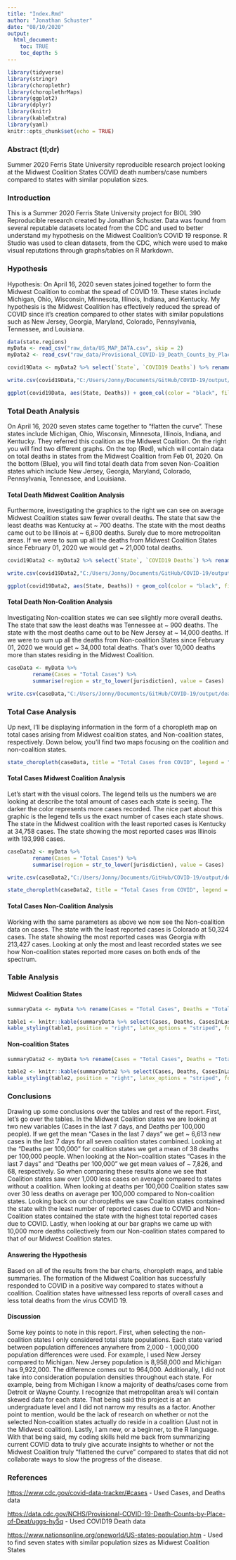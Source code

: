 ```yaml
---
title: "Index.Rmd"
author: "Jonathan Schuster"
date: "08/10/2020"
output: 
  html_document:
    toc: TRUE
    toc_depth: 5  
---
```

 <!-- This initial chunk is loading all of the packages I'll be utilizing for my COVID report. Example, I'll be using the package "choroplethr" to set up choropleth maps as a form of graph. Additionally, above you'll find I modified my YAML code to add a table of contents wit "toc:TRUE" and allowing it to add any header levels up to 5. Throughout this report you'll find some chunk options that formatted my images, and tables. Example, I used "fig.align=center" to center my image on the html document. --> 

```r
library(tidyverse)
library(stringr)
library(choroplethr)
library(choroplethrMaps)
library(ggplot2)
library(dplyr)
library(knitr)
library(kableExtra)
library(yaml)
knitr::opts_chunk$set(echo = TRUE)
```
### Abstract (tl;dr)
Summer 2020 Ferris State University reproducible research project looking at the Midwest Coalition States COVID death numbers/case numbers compared to states with similar population sizes. 
 
### Introduction
This is a Summer 2020 Ferris State University project for BIOL 390 Reproducible research created by Jonathan Schuster. Data was found from several reputable datasets located from the CDC and used to better understand my hypothesis on the Midwest Coalition's COVID 19 response. R Studio was used to clean datasets, from the CDC, which were used to make visual reputations through graphs/tables on R Markdown.

### Hypothesis
Hypothesis: On April 16, 2020 seven states joined together to form the Midwest Coalition to combat the spead of COVID 19. These states include Michigan, Ohio, Wisconsin, Minnesota, Illinois, Indiana, and Kentucky. My hypothesis is the Midwest Coalition has effectively reduced the spread of COVID since it's creation compared to other states with similar populations such as New Jersey, Georgia, Maryland, Colorado, Pennsylvania, Tennessee, and Louisiana.

 <!-- This chunk is uploading all the databases to my Rmd file. Files are from the CDC. I elected to use two different datasets from the CDC and you'll see below the ways I've elected to manipulate the datasets chosen.   -->
```r
data(state.regions)
myData <- read_csv("raw_data/US_MAP_DATA.csv", skip = 2)
myData2 <- read_csv("raw_data/Provisional_COVID-19_Death_Counts_by_Place_of_Death_and_State.csv")

```

 <!-- Manipulating data from myData2 from the CDC to show total deaths due to COVID in Midwest Coalition States. I'm selecting 2 columns that help answer my hypothesis, State and COVID19 Deaths, and renaming COVID19 Deaths to a simpler name "Deaths". After renaming, I'm filtering my data to the Midwest coalition states I've selected for my report. Next, I use group_by() function to change my multiple entries of each state into one entry for each state. I use the summarize function to add all the values of Deaths into one number. Lastly, I'm running a function to remove any NA's that exist in my dataset. You'll notice I'm saving this data into a new folder "output" after I've manipulated it. --> 

```r

covid19Data <- myData2 %>% select(`State`, `COVID19 Deaths`) %>% rename(Deaths = `COVID19 Deaths`) %>% group_by(State) %>% filter(State %in% c("Michigan", "Ohio", "Wisconsin", "Minnesota", "Illinois", "Indiana", "Kentucky") & !is.na(`Deaths`)) %>% group_by(State) %>% summarize(Deaths = sum(Deaths))

write.csv(covid19Data,"C:/Users/Jonny/Documents/GitHub/COVID-19/output/Dth_by_state_midwest_coalition_data2.csv", row.names = FALSE)
```

 <!-- Preparing to create a bar plot of death data due to COVID for Midwest Coalition States. I used the States as my x-axis and my total deaths on my y-axis. Geom_col() is telling my ggplot to make a bar graph. Lastly, you'll notice the labs() function and that is to give my graph labels and a title. --> 

```r

ggplot(covid19Data, aes(State, Deaths)) + geom_col(color = "black", fill = "indianred2") + theme(axis.text.x = element_text(angle = 90, hjust = 1)) + labs(title = "Midwest Coalition States COVID deaths as of Feb-01-2020", x = "State", y = "Deaths") + scale_y_continuous(labels = scales::number_format()) + coord_flip()

```


### Total Death Analysis

On April 16, 2020 seven states came together to "flatten the curve". These states include Michigan, Ohio, Wisconsin, Minnesota, Illinois, Indiana, and Kentucky. They referred this coalition as the Midwest Coalition. On the right you will find two different graphs. On the top (Red), which will contain data on total deaths in states from the Midwest Coalition from Feb 01, 2020. On the bottom (Blue), you will find total death data from seven Non-Coalition states which include New Jersey, Georgia, Maryland, Colorado, Pennsylvania, Tennessee, and Louisiana. 



#### Total Death Midwest Coalition Analysis 

Furthermore, investigating the graphics to the right we can see on average Midwest Coalition states saw fewer overall deaths. The state that saw the least deaths was Kentucky at ~ 700 deaths. The state with the most deaths came out to be Illinois at ~ 6,800 deaths. Surely due to more metropolitan areas. If we were to sum up all the deaths from Midwest Coalition States since February 01, 2020 we would get ~ 21,000 total deaths. 

 <!-- Manipulating data from myData2 from the CDC to show total deaths due to COVID in similar population States. I'm selecting 2 columns that help answer my hypothesis, State and COVID19 Deaths, and renaming COVID19 Deaths to a simpler name "Deaths". After renaming, I'm filtering my data to the similar population states I've selected for my report. Next, I use group_by() function to change my multiple entries of each state into one entry for each state. I use the summarize function to add all the values of Deaths into one number. Lastly, I'm running a function to remove any NA's that exist in my dataset. You'll notice I'm saving this data into a new folder "output" after I've manipulated it. --> 

```r

covid19Data2 <- myData2 %>% select(`State`, `COVID19 Deaths`) %>% rename(Deaths = `COVID19 Deaths`) %>% filter(State %in% c("New Jersey", "Georgia", "Maryland", "Colorado", "Pennsylvania", "Tennessee", "Louisiana") & !is.na(`Deaths`)) %>% group_by(State) %>% summarize(Deaths = sum(Deaths))

write.csv(covid19Data2,"C:/Users/Jonny/Documents/GitHub/COVID-19/output/Dth_by_state_similar_pop_data2.csv", row.names = FALSE)
```

<!-- Preparing to create a bar plot of death data due to COVID for Similar Population States. I used the States as my x-axis and my total deaths on my y-axis. Geom_col() is telling my ggplot to make a bar graph. Lastly, you'll notice the labs() function and that is to give my graph labels and a title. Very similar to my midwest coalition code. --> 

```r

ggplot(covid19Data2, aes(State, Deaths)) + geom_col(color = "black", fill = "lightblue") + theme(axis.text.x = element_text(angle = 90, hjust = 1)) + labs(title = "Non-coalition States COVID deaths as of Feb-01-2020", x = "State", y = "Deaths") + scale_y_continuous(labels = scales::number_format()) + coord_flip()

```

#### Total Death Non-Coalition Analysis

Investigating Non-coalition states we can see slightly more overall deaths. The state that saw the least deaths was Tennessee at ~ 900 deaths. The state with the most deaths came out to be New Jersey at ~ 14,000 deaths. If we were to sum up all the deaths from Non-coalition States since February 01, 2020 we would get ~ 34,000 total deaths. That's over 10,000 deaths more than states residing in the Midwest Coalition.


 <!-- In this chunk I am manipulating a data set into Midwest Coalition states and making a choropleth representation. I'm renaming "Total Cases" to "Cases" for simplicity in writing my code. I've filtered my data set into my 7 coalition states and changed the case to lower case with the str_to_lower function on jurisdiction. Lastly, I'm saving this csv into output folder now that I've manipulated the raw data. --> 

```r

caseData <- myData %>% 
        rename(Cases = "Total Cases") %>%
        summarise(region = str_to_lower(jurisdiction), value = Cases) 

write.csv(caseData,"C:/Users/Jonny/Documents/GitHub/COVID-19/output/deaths_by_state_midwest_coalition.csv", row.names = FALSE)

```




### Total Case Analysis 

Up next, I'll be displaying information in the form of a choropleth map on total cases arising from Midwest coalition states, and Non-coalition states, respectively. Down below, you'll find two maps focusing on the coalition and non-coalition states.  

 <!-- In this chunk I'm taking my manipulated data and making my choropleth map for Midwest coalition states. I've given the graph a nice title and labeled my legend "Deaths" to give viewers a way to decipher my image. --> 

```r

state_choropleth(caseData, title = "Total Cases from COVID", legend = "Cases", zoom = c("michigan", "ohio", "wisconsin", "minnesota", "illinois", "indiana", "kentucky"))

```

#### Total Cases Midwest Coalition Analysis

Let's start with the visual colors. The legend tells us the numbers we are looking at describe the total amount of cases each state is seeing. The darker the color represents more cases recorded. The nice part about this graphic is the legend tells us the exact number of cases each state shows. The state in the Midwest coalition with the least reported cases is Kentucky at 34,758 cases. The state showing the most reported cases was Illinois with 193,998 cases. 

 <!-- In this chunk I am manipulating a data set into comparison states and making a choropleth representation. I'm renaming "Total Cases" to "Cases" for simplicity in writing my code just like with my Midwest states. I've filtered my data set into my 7 similar pop states and changed the case to lower case with the str_to_lower function on jurisdiction. Lastly, I'm saving this csv into my output folder now that I've manipulated the raw data. --> 

```r

caseData2 <- myData %>% 
        rename(Cases = "Total Cases") %>%
        summarise(region = str_to_lower(jurisdiction), value = Cases)

write.csv(caseData2,"C:/Users/Jonny/Documents/GitHub/COVID-19/output/deaths_by_state_similar_pop.csv", row.names = FALSE)

```

 <!-- In this chunk I'm taking my manipulated data and making my choropleth map for my selected comparison states. I've given the graph a nice title and labeled my legend "Deaths" to give viewers a way to decipher my image. --> 

```r

state_choropleth(caseData2, title = "Total Cases from COVID", legend = "Cases", zoom = c("new jersey", "georgia", "maryland", "colorado", "pennsylvania", "tennessee", "louisiana"))

```
 
#### Total Cases Non-Coalition Analysis

Working with the same parameters as above we now see the Non-coalition data on cases. The state with the least reported cases is Colorado at 50,324 cases. The state showing the most reported cases was Georgia with 213,427 cases. Looking at only the most and least recorded states we see how Non-coalition states reported more cases on both ends of the spectrum. 

### Table Analysis

#### Midwest Coalition States
 
 <!-- In this chunk I'm attempting to summarize the data to get an idea about the mean deaths for the Midwest coalition states. Additionally, I'm renaming several columns with dplyr function rename(). After renaming, I elect to filter my results to my chosen 7 states. After filtering, I'm grouping my results by jurisdiction or the 7 states. After tidying up my results I shoot over to kable to create my table. Here I'm selecting the columns I want to present with the select() function. After, I'm adding a table caption and some other neat features like text size. --> 

```r

summaryData <- myData %>% rename(Cases = "Total Cases", Deaths = "Total Death", Deaths_per_100k = "Death_100k") %>% filter(jurisdiction %in% c("Michigan", "Ohio", "Wisconsin", "Minnesota", "Illinois", "Indiana", "Kentucky")) %>% group_by(jurisdiction)

table1 <- knitr::kable(summaryData %>% select(Cases, Deaths, CasesInLast7Days, Deaths_per_100k),caption = "Table 1: Summary of number of cases/deaths and cases in the last 7 dats for Midwest Coalition States")
kable_styling(table1, position = "right", latex_options = "striped", font_size = 14)
```

#### Non-coalition States


 <!-- In this chunk I'm attempting to summarize the data to get an idea about the mean deaths for the states I've selected to pair against the Midwest coalition states. Additionally, I'm renaming several columns with dplyr function rename(). After renaming, I elect to filter my results to my chosen 7 states. After filtering, I'm grouping my results by jurisdiction or the 7 states. After tidying up my results I shoot over to kable to create my table. Here I'm selecting the columns I want to present with the select() function. After, I'm adding a table caption and some other neat features like text size. --> 

```r

summaryData2 <- myData %>% rename(Cases = "Total Cases", Deaths = "Total Death", Deaths_per_100k = "Death_100k") %>% filter(jurisdiction %in% c("New Jersey", "Georgia", "Maryland", "Colorado", "Pennsylvania", "Tennessee", "Louisiana")) %>% group_by(jurisdiction)

table2 <- knitr::kable(summaryData2 %>% select(Cases, Deaths, CasesInLast7Days, Deaths_per_100k), caption = "Table 2: Summary of number of cases/deaths and cases in the last 7 days for Non-coalition States")
kable_styling(table2, position = "right", latex_options = "striped", font_size = 14)
```

### Conclusions

Drawing up some conclusions over the tables and rest of the report. First, let's go over the tables. In the Midwest Coalition states we are looking at two new variables (Cases in the last 7 days, and Deaths per 100,000 people). If we get the mean "Cases in the last 7 days" we get ~ 6,613 new cases in the last 7 days for all seven coalition states combined. Looking at the "Deaths per 100,000" for coalition states we get a mean of 38 deaths per 100,000 people. When looking at the Non-coalition states "Cases in the last 7 days" and "Deaths per 100,000" we get mean values of ~ 7,826, and 68, respectively. So when comparing these results alone we see that Coalition states saw over 1,000 less cases on average compared to states without a coalition. When looking at deaths per 100,000 Coalition states saw over 30 less deaths on average per 100,000 compared to Non-coalition states. Looking back on our choropleths we saw Coalition states contained the state with the least number of reported cases due to COVID and Non-Coalition states contained the state with the highest total reported cases due to COVID. Lastly, when looking at our bar graphs we came up with 10,000 more deaths collectively from our Non-coalition states compared to that of our Midwest Coalition states. 

#### Answering the Hypothesis

Based on all of the results from the bar charts, choropleth maps, and table summaries. The formation of the Midwest Coalition has successfully responded to COVID in a positive way compared to states without a coalition. Coalition states have witnessed less reports of overall cases and less total deaths from the virus COVID 19. 

#### Discussion

Some key points to note in this report. First, when selecting the non-coalition states I only considered total state populations. Each state varied between population differences anywhere from 2,000 - 1,000,000 population differences were used. For example, I used New Jersey compared to Michigan. New Jersey population is 8,958,000 and Michigan has 9,922,000. The difference comes out to 964,000. Additionally, I did not take into consideration population densities throughout each state. For example, being from Michigan I know a majority of deaths/cases come from Detroit or Wayne County. I recognize that metropolitan area's will contain skewed data for each state. That being said this project is at an undergraduate level and I did not narrow my results as a factor. Another point to mention, would be the lack of research on whether or not the selected Non-coalition states actually do reside in a coalition (Just not in the Midwest coalition). Lastly, I am new, or a beginner, to the R language. With that being said, my coding skills held me back from summarizing current COVID data to truly give accurate insights to whether or not the Midwest Coalition truly "flattened the curve" compared to states that did not collaborate ways to slow the progress of the disease.  

### References

[https://www.cdc.gov/covid-data-tracker/#cases](https://www.cdc.gov/covid-data-tracker/#cases) - Used Cases, and Deaths data

[https://data.cdc.gov/NCHS/Provisional-COVID-19-Death-Counts-by-Place-of-Deat/uggs-hy5q](https://data.cdc.gov/NCHS/Provisional-COVID-19-Death-Counts-by-Place-of-Deat/uggs-hy5q) - Used COVID19 Death data

[https://www.nationsonline.org/oneworld/US-states-population.htm](https://www.nationsonline.org/oneworld/US-states-population.htm) - Used to find seven states with similar population sizes as Midwest Coalition States



